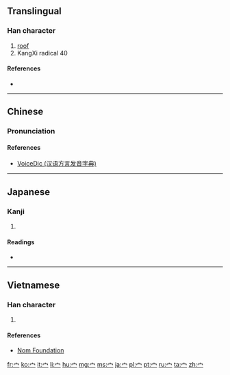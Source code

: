 {{also|冖|亠}}

==Translingual==
{{stroke order|type=animate}}

===Han character===
{{Han char|rn=40|rad=宀|as=00|sn=3|four=|canj=戈月 (IB), X戈月 (XIB)}}

# [[roof]]
# KangXi radical 40

====References====
* {{Han ref|kx=0281.110|dkj=07054|dj=0551.110|hdz=20909.130|uh=5B80|ud=23424}}

----

==Chinese==
{{zh-hanzi-box|[[宀]]}}

===Pronunciation===
{{zh-pron
|m=mián
|c=min4
|h=pfs=mîen, mên
|mn=miân
|w=
|mc=y
|oc=
|ma=|ma2=
|cat=n
}}

====References====
*[http://cn.voicedic.com/ VoiceDic (汉语方言发音字典)]

----

==Japanese==

===Kanji===
{{ja-kanji|grade=9|rs=宀00宀}}

# {{defn|lang=ja|sort=宀00}}

====Readings====
* {{ja-readings|on=[[べん]] (ben), [[めん]] (men)|kun=[[やね]] (yane), [[いえ]] (ie)}}

----

==Vietnamese==

===Han character===
{{vi-hantu|[[miên]]|rs=宀00}}

# {{defn|lang=vi|sort=宀00}}

====References====
*[http://nomfoundation.org/common/nom_details.php?codepoint=5b80 Nom Foundation]

[[Category:CJKV radicals| ]]

[[fr:宀]]
[[ko:宀]]
[[it:宀]]
[[li:宀]]
[[hu:宀]]
[[mg:宀]]
[[ms:宀]]
[[ja:宀]]
[[pl:宀]]
[[pt:宀]]
[[ru:宀]]
[[ta:宀]]
[[zh:宀]]